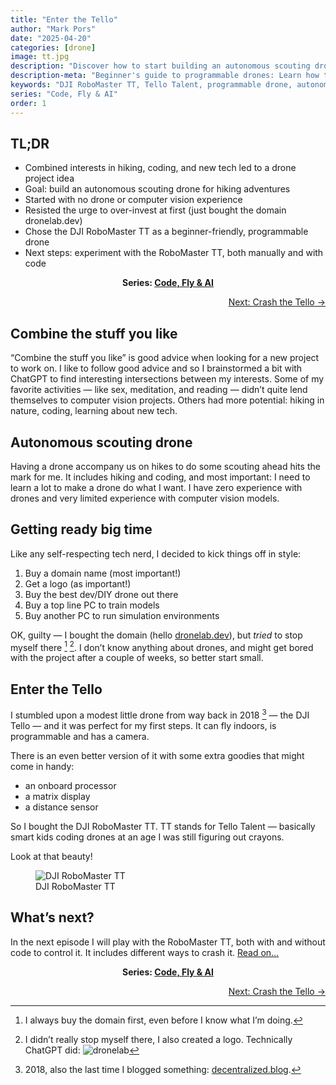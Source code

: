 ```yaml
---
title: "Enter the Tello"
author: "Mark Pors"
date: "2025-04-20"
categories: [drone]
image: tt.jpg
description: "Discover how to start building an autonomous scouting drone for hiking using the DJI RoboMaster TT (Tello Talent). Follow a beginner's journey into drones, coding, and computer vision."
description-meta: "Beginner's guide to programmable drones: Learn how to use the DJI RoboMaster TT (Tello Talent) for autonomous hiking scouts, coding, and computer vision experiments."
keywords: "DJI RoboMaster TT, Tello Talent, programmable drone, autonomous drone, hiking drone, beginner drone project, computer vision, drone coding, dronelab"
series: "Code, Fly & AI"
order: 1
---
```


::: {.callout-tip collapse="true"}
## TL;DR
* Combined interests in hiking, coding, and new tech led to a drone project idea
* Goal: build an autonomous scouting drone for hiking adventures
* Started with no drone or computer vision experience
* Resisted the urge to over-invest at first (just bought the domain dronelab.dev)
* Chose the DJI RoboMaster TT as a beginner-friendly, programmable drone
* Next steps: experiment with the RoboMaster TT, both manually and with code


<div style="text-align: center;">
<strong>Series: <a href="/series/">Code, Fly & AI</a></strong>
</div>

<div style="display: flex; justify-content: space-between; margin-top: 0.5em;">
  <div></div>
  <div>[Next: Crash the Tello →](/posts/crash-the-tello/)</div>
</div>
:::

## Combine the stuff you like

"Combine the stuff you like" is good advice when looking for a new project to work on. I like to follow good advice and so I brainstormed a bit with ChatGPT to find interesting intersections between my interests. Some of my favorite activities — like sex, meditation, and reading — didn't quite lend themselves to computer vision projects. Others had more potential: hiking in nature, coding, learning about new tech.

## Autonomous scouting drone

Having a drone accompany us on hikes to do some scouting ahead hits the mark for me. It includes hiking and coding, and most important: I need to learn a lot to make a drone do what I want. I have zero experience with drones and very limited experience with computer vision models. 

## Getting ready big time

Like any self-respecting tech nerd, I decided to kick things off in style:

1. Buy a domain name (most important!)
2. Get a logo (as important!)
3. Buy the best dev/DIY drone out there
4. Buy a top line PC to train models
5. Buy another PC to run simulation environments

OK, guilty — I bought the domain (hello [dronelab.dev](/)), but *tried* to stop myself there [^1] [^2]. I don't know anything about drones, and might get bored with the project after a couple of weeks, so better start small.

## Enter the Tello

I stumbled upon a modest little drone from way back in 2018 [^3] — the DJI Tello — and it was perfect for my first steps. It can fly indoors, is programmable and has a camera. 

There is an even better version of it with some extra goodies that might come in handy: 

* an onboard processor
* a matrix display
* a distance sensor

So I bought the DJI RoboMaster TT. TT stands for Tello Talent — basically smart kids coding drones at an age I was still figuring out crayons.

Look at that beauty!

![DJI RoboMaster TT](tt.jpg)

## What's next?

In the next episode I will play with the RoboMaster TT, both with and without code to control it. It includes different ways to crash it. [Read on...](/posts/crash-the-tello)

[^1]: I always buy the domain first, even before I know what I'm doing.

[^2]: I didn't really stop myself there, I also created a logo. Technically ChatGPT did: ![dronelab](logo_high.png)

[^3]: 2018, also the last time I blogged something: [decentralized.blog](https://decentralized.blog/).


::: {.callout-note appearance="minimal"}
<div style="text-align: center;">
<strong>Series: <a href="/series/">Code, Fly & AI</a></strong>
</div>

<div style="display: flex; justify-content: space-between; margin-top: 0.5em;">
  <div></div>
  <div>[Next: Crash the Tello →](/posts/crash-the-tello/)</div>
</div>
:::
